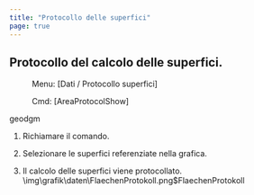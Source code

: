 ```yaml
---
title: "Protocollo delle superfici"
page: true
---
```

## Protocollo del calcolo delle superfici.
 <Menu> Menu: [Dati / Protocollo superfici] </Menu> 
 <Menu> Cmd: [AreaProtocolShow] </Menu> 

 <Placeholder>geodgm</Placeholder> 

1. Richiamare il comando.

2. Selezionare le superfici referenziate nella grafica.

3. Il calcolo delle superfici viene protocollato.<Image>\img\grafik\daten\FlaechenProtokoll.png$FlaechenProtokoll</Image>

